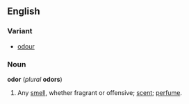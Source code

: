 ==English==
===Variant===
*[[odour]]
===Noun===
'''odor''' (''plural'' '''odors''')
#Any [[smell]], whether fragrant or offensive; [[scent]]; [[perfume]].